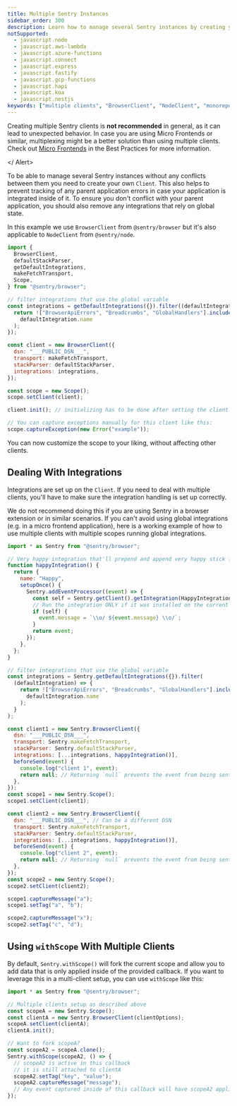 ```yaml
---
title: Multiple Sentry Instances
sidebar_order: 300
description: Learn how to manage several Sentry instances by creating your own clients.
notSupported:
  - javascript.node
  - javascript.aws-lambda
  - javascript.azure-functions
  - javascript.connect
  - javascript.express
  - javascript.fastify
  - javascript.gcp-functions
  - javascript.hapi
  - javascript.koa
  - javascript.nestjs
keywords: ["multiple clients", "BrowserClient", "NodeClient", "monorepo"]
---
```


<Alert>

Creating multiple Sentry clients is **not recommended** in general, as it can lead to unexpected behavior. In case you are using Micro Frontends or similar, multiplexing might be a better solution than using multiple clients. Check out [Micro Frontends](/platforms/javascript/best-practices/micro-frontends) in the Best Practices for more information.

</ Alert>

To be able to manage several Sentry instances without any conflicts between them you need to create your own `Client`.
This also helps to prevent tracking of any parent application errors in case your application is integrated
inside of it. To ensure you don't conflict with your parent application, you should also remove any integrations that rely on global state.

In this example we use `BrowserClient` from `@sentry/browser` but it's also applicable to `NodeClient` from `@sentry/node`.

```javascript
import {
  BrowserClient,
  defaultStackParser,
  getDefaultIntegrations,
  makeFetchTransport,
  Scope,
} from "@sentry/browser";

// filter integrations that use the global variable
const integrations = getDefaultIntegrations({}).filter((defaultIntegration) => {
  return !["BrowserApiErrors", "Breadcrumbs", "GlobalHandlers"].includes(
    defaultIntegration.name
  );
});

const client = new BrowserClient({
  dsn: "___PUBLIC_DSN___",
  transport: makeFetchTransport,
  stackParser: defaultStackParser,
  integrations: integrations,
});

const scope = new Scope();
scope.setClient(client);

client.init(); // initializing has to be done after setting the client on the scope

// You can capture exceptions manually for this client like this:
scope.captureException(new Error("example"));
```

You can now customize the scope to your liking, without affecting other clients.

## Dealing With Integrations

Integrations are set up on the `Client`. If you need to deal with multiple clients, you'll have to make sure the integration handling is set up correctly.

We do not recommend doing this if you are using Sentry in a browser extension or in similar scenarios.
If you can't avoid using global integrations (e.g. in a micro frontend application), here is a working example of how to use multiple clients with multiple scopes running global integrations.

```javascript
import * as Sentry from "@sentry/browser";

// Very happy integration that'll prepend and append very happy stick figure to the message
function happyIntegration() {
  return {
    name: "Happy",
    setupOnce() {
      Sentry.addEventProcessor((event) => {
        const self = Sentry.getClient().getIntegration(HappyIntegration);
        // Run the integration ONLY if it was installed on the current client
        if (self) {
          event.message = `\\o/ ${event.message} \\o/`;
        }
        return event;
      });
    },
  };
}

// filter integrations that use the global variable
const integrations = Sentry.getDefaultIntegrations({}).filter(
  (defaultIntegration) => {
    return !["BrowserApiErrors", "Breadcrumbs", "GlobalHandlers"].includes(
      defaultIntegration.name
    );
  }
);

const client1 = new Sentry.BrowserClient({
  dsn: "___PUBLIC_DSN___",
  transport: Sentry.makeFetchTransport,
  stackParser: Sentry.defaultStackParser,
  integrations: [...integrations, happyIntegration()],
  beforeSend(event) {
    console.log("client 1", event);
    return null; // Returning `null` prevents the event from being sent
  },
});
const scope1 = new Sentry.Scope();
scope1.setClient(client1);

const client2 = new Sentry.BrowserClient({
  dsn: "___PUBLIC_DSN___", // Can be a different DSN
  transport: Sentry.makeFetchTransport,
  stackParser: Sentry.defaultStackParser,
  integrations: [...integrations, happyIntegration()],
  beforeSend(event) {
    console.log("client 2", event);
    return null; // Returning `null` prevents the event from being sent
  },
});
const scope2 = new Sentry.Scope();
scope2.setClient(client2);

scope1.captureMessage("a");
scope1.setTag("a", "b");

scope2.captureMessage("x");
scope2.setTag("c", "d");
```

## Using `withScope` With Multiple Clients

By default, `Sentry.withScope()` will fork the current scope and allow you to add data that is only applied inside of the provided callback. If you want to leverage this in a multi-client setup, you can use `withScope` like this:

```javascript
import * as Sentry from "@sentry/browser";

// Multiple clients setup as described above
const scopeA = new Sentry.Scope();
const clientA = new Sentry.BrowserClient(clientOptions);
scopeA.setClient(clientA);
clientA.init();

// Want to fork scopeA?
const scopeA2 = scopeA.clone();
Sentry.withScope(scopeA2, () => {
  // scopeA2 is active in this callback
  // it is still attached to clientA
  scopeA2.setTag("key", "value");
  scopeA2.captureMessage("message");
  // Any event captured inside of this callback will have scopeA2 applied to it
});
```
